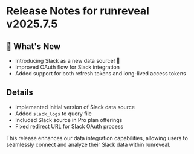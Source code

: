 # Release Notes for runreveal v2025.7.5

## 🚀 What's New

- Introducing Slack as a new data source! 🎉
- Improved OAuth flow for Slack integration
- Added support for both refresh tokens and long-lived access tokens

## Details

- Implemented initial version of Slack data source
- Added `slack_logs` to query file
- Included Slack source in Pro plan offerings
- Fixed redirect URL for Slack OAuth process

This release enhances our data integration capabilities, allowing users to seamlessly connect and analyze their Slack data within runreveal.
